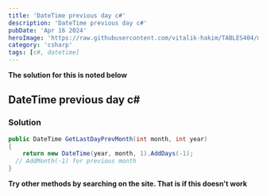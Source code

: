 ```yaml
---
title: 'DateTime previous day c#'
description: 'DateTime previous day c#'
pubDate: 'Apr 16 2024'
heroImage: 'https://raw.githubusercontent.com/vitalik-hakim/TABLES404/main/error_b/c%23.png'
category: 'csharp'
tags: [c#, datetime]
---
```


**The solution for this is noted below**

## DateTime previous day c#

### Solution

```csharp
public DateTime GetLastDayPrevMonth(int month, int year)
{
    return new DateTime(year, month, 1).AddDays(-1);
  // AddMonth(-1) for previous month
}
```

**Try other methods by searching on the site. That is if this doesn't work**
